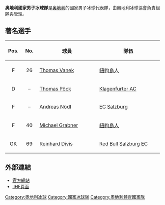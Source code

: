 {{Infobox national hockey team
| Name               = 奥地利
| Badge              = Austria Bundesadler 2.svg
| caption            = <small>The [[Coat_of_Arms_of_Austria|Coat of Arms of Austria]] is the badge used on the players jerseys.</small>
| Badge_size         = 150px
| Nickname           = The Eagles
| Association        = [[奧地利冰球協會|奧地利冰球協會]]
| General Manager    = 
| Coach              = [[Emanuel_Viveiros|Emanuel Viveiros]]
| Asst Coach         = [[Rob_Daum|Rob Daum]]<br>[[Dieter_Kalz|Dieter Kalz]]
| Captain            = [[Thomas_Koch_(ice_hockey)|Thomas Koch]]
| Most games         = [[Martin_Ulrich|Martin Ulrich]] (228)
| Top scorer         = 
| Most points        = [[Rudolf_König|Rudolf König]] (183)
| Home Stadium       = 
| IIHF code          = AUT
| IIHF Rank          = 16 {{steady}}
| IIHF max           = 11
| IIHF max date      = 第一次於2004年
| IIHF min           = 17
| IIHF min date      = 2007
| Team_Colors        = {{color box|#ED2939}} {{color box|#FFFFFF}} {{color box|#000000}}
| Jerseys            = [[File:Austria_national_hockey_team_jerseys_-_2014_Winter_Olympics.png|115px]]
| First game         = {{ih|BOH}} 5–0 奧匈帝國 {{flagicon|Austria-Hungary}} <br> <small>([[奧匈帝國|奧匈帝國]][[布拉格|布拉格]]; 1912年2月4日)</small>
| Largest win        = {{ih|AUT}} 30–0 {{ih-rt|BEL}}<br> <small>([[瑞典|瑞典]][[斯德哥爾摩|斯德哥爾摩]]; 1963年3月12日)</small>
| Largest loss       = {{ih|CAN|1921}} 23–0 {{ih-rt|AUT}}<br> <small>([[義大利|義大利]][[科爾蒂納丹佩佐|科爾蒂納丹佩佐]]; 1956年1月27日)</small>
| World champ apps   = 62
| World champ first  = 1930
| World champ best   = [[Image:Med_3.png|Image:Med 3.png]] ([[1931年世界冰球錦標賽|1931]], [[1947年世界冰球錦標賽|1947]])
| Regional name      = [[歐洲冰球錦標賽|歐洲錦標賽]]
| Regional cup apps  = 7
| Regional cup first = 1912
| Regional cup best  = [[Image:Med_1.png|Image:Med 1.png]] (''於[[1927年歐洲冰球錦標賽|1927]]'')
| Olympic apps       = 13
| Olympic first      = [[1928年冬季奧林匹克運動會冰球比賽|1928]]
| Olympic medals     = 
| Record             = 353–430–83
}}

'''奥地利國家男子冰球隊'''是[[奥地利|奥地利]]的國家男子冰球代表隊，由奧地利冰球協會負責組隊與管理。


==著名選手==
{| border="0" cellspacing="2" cellpadding="2"
|- bgcolor=AAD0FF
!width=40|Pos.
!width=40|No.
!width=250|球員
!width=250|隊伍
|-
|style="text-align:center;"|F
|style="text-align:center;"|26
|[[Thomas_Vanek|Thomas Vanek]]
|{{flagicon|USA}} [[紐約島人|紐約島人]]
|-
|style="text-align:center;"|D
|style="text-align:center;"|–
|[[Thomas_Pöck|Thomas Pöck]]
|{{flagicon|AUT}} [[Klagenfurter_AC|Klagenfurter AC]]
|-
|style="text-align:center;"|F
|style="text-align:center;"|–
|[[Andreas_Nödl|Andreas Nödl]]
|{{flagicon|AUT}} [[EC_Salzburg|EC Salzburg]]
|-
|style="text-align:center;"|F
|style="text-align:center;"|40
|[[Michael_Grabner|Michael Grabner]]
|{{flagicon|USA}} [[紐約島人|紐約島人]]
|-
|style="text-align:center;"|GK
|style="text-align:center;"|69
|[[Reinhard_Divis|Reinhard Divis]]
|{{flagicon|AUT}} [[Red_Bull_Salzburg_EC|Red Bull Salzburg EC]]
|
|}

==外部連結==
*[http://www.eishockey.at/ 官方網站] {{Wayback|url=http://www.eishockey.at/ |date=20160531102132 }}
*[http://www.iihf.com/sk/iihf-home/countries/austria/ IIHF頁面] {{Wayback|url=http://www.iihf.com/sk/iihf-home/countries/austria/ |date=20180509220408 }}

{{奧地利體育國家隊}}


{{DEFAULTSORT:Austria Men's National Ice Hockey Team}}
[[Category:奥地利冰球|Category:奥地利冰球]]
[[Category:國家冰球隊|Category:國家冰球隊]]
[[Category:奧地利體育國家隊|Category:奧地利體育國家隊]]